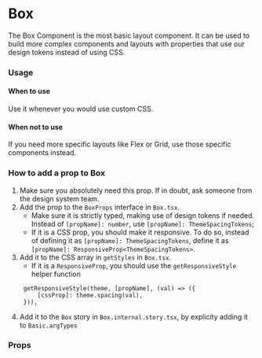 
<Meta title="MDX|Box" component={Box} />

# Box

The Box Component is the most basic layout component. It can be used to build more complex components and layouts with properties
that use our design tokens instead of using CSS.

### Usage

#### When to use

Use it whenever you would use custom CSS.

#### When not to use

If you need more specific layouts like Flex or Grid, use those specific components instead.

### How to add a prop to Box

1. Make sure you absolutely need this prop. If in doubt, ask someone from the design system team.
2. Add the prop to the `BoxProps` interface in `Box.tsx`.
   - Make sure it is strictly typed, making use of design tokens if needed. Instead of `[propName]: number`, use `[propName]: ThemeSpacingTokens`;
   - If it is a CSS prop, you should make it responsive. To do so, instead of defining it as `[propName]: ThemeSpacingTokens`,
     define it as `[propName]: ResponsiveProp<ThemeSpacingTokens>`.
3. Add it to the CSS array in `getStyles` in `Box.tsx`.
   - If it is a `ResponsiveProp`, you should use the `getResponsiveStyle` helper function
   ```
    getResponsiveStyle(theme, [propName], (val) => ({
        [cssProp]: theme.spacing(val),
    })),
   ```
4. Add it to the `Box` story in `Box.internal.story.tsx`, by explicity adding it to `Basic.argTypes`

### Props

<ArgTypes of={Box} />
